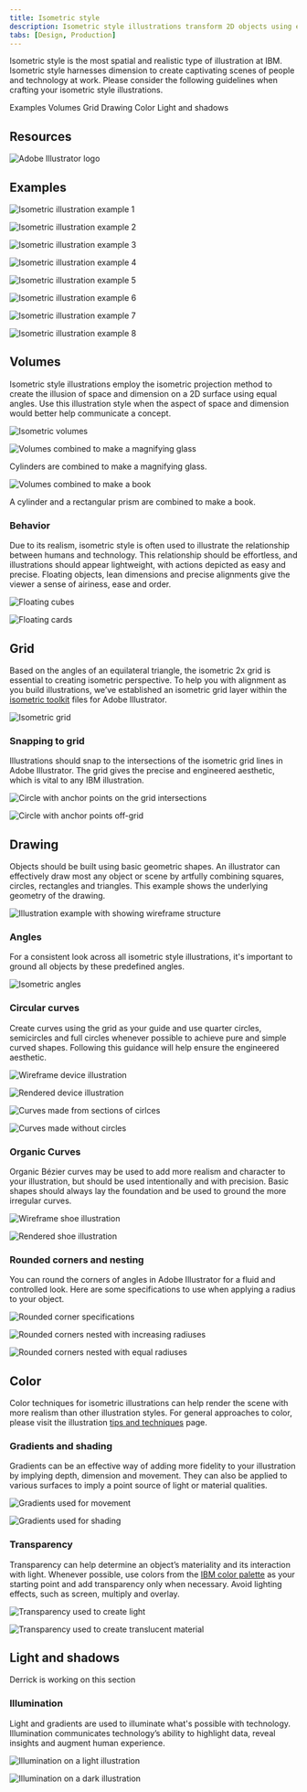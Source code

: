 ```yaml
---
title: Isometric style
description: Isometric style illustrations transform 2D objects using equal angles, color, light and shadow, showing the illusion of depth, substance and motion.
tabs: [Design, Production]
---
```


<PageDescription>

Isometric style is the most spatial and realistic type of illustration at IBM. Isometric style harnesses dimension to create captivating scenes of people and technology at work. Please consider the following guidelines when crafting your isometric style illustrations.

</PageDescription>

<AnchorLinks>
  <AnchorLink>Examples</AnchorLink>
  <AnchorLink>Volumes</AnchorLink>
  <AnchorLink>Grid</AnchorLink>
  <AnchorLink>Drawing</AnchorLink>
  <AnchorLink>Color</AnchorLink>
  <AnchorLink>Light and shadows</AnchorLink>
</AnchorLinks>

## Resources

<Row className="resource-card-group">
<Column colMd={4} colLg={4} noGutterSm>
    <ResourceCard
      subTitle="Isometric style starter kit"
      aspectRatio="2:1"
      href="https://github.com/carbon-design-system/carbon/raw/master/packages/pictograms/master/pictogram-master.ai"
      actionIcon="download"
      disabled
      >

![Adobe Illustrator logo](../../images/illustrator.png)

  </ResourceCard>
</Column>
</Row>

## Examples

![Isometric illustration example 1](./images//Gallery1.png)

<Row className="mock-gallery">

<Column colMd={4} colLg={4}>

![Isometric illustration example 2](./images//Gallery2.png)

</Column>

<Column colMd={4} colLg={4}>

![Isometric illustration example 3](./images//Gallery3.png)

</Column>

<Column colMd={4} colLg={4}>

![Isometric illustration example 4](./images//Gallery4.png)

</Column>

</Row>

![Isometric illustration example 5](./images//Gallery5.svg)

<Row className="mock-gallery">

<Column colMd={4} colLg={4}>

![Isometric illustration example 6](./images//Gallery6.svg)

</Column>

<Column colMd={4} colLg={4}>

![Isometric illustration example 7](./images//Gallery7.png)

</Column>

<Column colMd={4} colLg={4}>

![Isometric illustration example 8](./images//Gallery8.png)

</Column>

</Row>

## Volumes

Isometric style illustrations employ the isometric projection method to create the illusion of space and dimension on a 2D surface using equal angles. Use this illustration style when the aspect of space and dimension would better help communicate a concept.

![Isometric volumes](./images//Volumes.png)

<Row className="mock-gallery">

<Column colMd={4} colLg={4}>

![Volumes combined to make a magnifying glass](./images//Volumes_Example1.svg)

<Caption>Cylinders are combined to make a magnifying glass.</Caption>

</Column>

<Column colMd={4} colLg={4}>

![Volumes combined to make a book](./images//Volumes_Example2.svg)

<Caption>A cylinder and a rectangular prism are combined to make a book.</Caption>

</Column>

</Row>

### Behavior

Due to its realism, isometric style is often used to illustrate the relationship between humans and technology. This relationship should be effortless, and illustrations should appear lightweight, with actions depicted as easy and precise. Floating objects, lean dimensions and precise alignments give the viewer a sense of airiness, ease and order.

<Row className="mock-gallery">

<Column colMd={4} colLg={4}>

![Floating cubes](./images//Behavior1.png)

</Column>

<Column colMd={4} colLg={4}>

![Floating cards](./images//Behavior2.png)

</Column>

</Row>

## Grid

Based on the angles of an equilateral triangle, the isometric 2x grid is essential to creating isometric perspective. To help you with alignment as you build illustrations, we’ve established an isometric grid layer within the [isometric toolkit]() files for Adobe Illustrator.

![Isometric grid](./images//IsometricGrid.svg)

### Snapping to grid

Illustrations should snap to the intersections of the isometric grid lines in Adobe Illustrator. The grid gives the precise and engineered aesthetic, which is vital to any IBM illustration.

<Row>

<Column colMd={4} colLg={4}>

<DoDontExample type="do" caption="Do make sure the anchor point lands clearly on intersecting grid lines.">

![Circle with anchor points on the grid intersections](./images//Snapping_Do.svg)

</DoDontExample>

</Column>

<Column colMd={4} colLg={4}>

<DoDontExample type="dont" caption="Don’t place anchor points off-grid unless absolutely necessary.">

![Circle with anchor points off-grid](./images//Snapping_Dont.svg)

</DoDontExample>

</Column>

</Row>

## Drawing

Objects should be built using basic geometric shapes. An illustrator can effectively draw most any object or scene by artfully combining squares, circles, rectangles and triangles. This example shows the underlying geometry of the drawing.

![Illustration example with showing wireframe structure](./images//Drawing.svg)

### Angles

For a consistent look across all isometric style illustrations, it's important to ground all objects by these predefined angles.

![Isometric angles](./images//Angles.png)

### Circular curves

Create curves using the grid as your guide and use quarter circles, semicircles and full circles whenever possible to achieve pure and simple curved shapes. Following this guidance will help ensure the engineered aesthetic.

<Row className="mock-gallery">

<Column colMd={4} colLg={6}>

![Wireframe device illustration](./images//CircularCurves1.svg)

</Column>

<Column colMd={4} colLg={6}>

![Rendered device illustration](./images//CircularCurves2.svg)

</Column>

</Row>

<Row className="mock-gallery">

<Column colMd={4} colLg={4}>

<DoDontExample type="do" caption="Do use clear and regular curves when possible.">

![Curves made from sections of cirlces](./images//Snapping_Do.svg)

</DoDontExample>

</Column>

<Column colMd={4} colLg={4}>

<DoDontExample type="dont" caption="Don't use irregular curves if they can be avoided.">

![Curves made without circles](./images//Snapping_Dont.svg)

</DoDontExample>

</Column>

</Row>

### Organic Curves

Organic Bézier curves may be used to add more realism and character to your illustration, but should be used intentionally and with precision. Basic shapes should always lay the foundation and be used to ground the more irregular curves.

<Row className="mock-gallery">

<Column colMd={4} colLg={6}>

![Wireframe shoe illustration](./images//OrganicCurves1.svg)

</Column>

<Column colMd={4} colLg={6}>

![Rendered shoe illustration](./images//OrganicCurves2.svg)

</Column>

</Row>

### Rounded corners and nesting

You can round the corners of angles in Adobe Illustrator for a fluid and controlled look. Here are some specifications to use when applying a radius to your object.

![Rounded corner specifications](./images//RoundedCorners.svg)

<Row className="mock-gallery">

<Column colMd={4} colLg={4}>
<DoDontExample type="do" caption="Nested lines that curve should remain equally spaced with increasing radii.">

![Rounded corners nested with increasing radiuses](./images//RoundedCorners_Do.svg)

</DoDontExample>
</Column>

<Column colMd={4} colLg={4}>
<DoDontExample type="dont" caption="Avoid the use of different corner radii in a nested design.">

![Rounded corners nested with equal radiuses](./images//RoundedCorners_Dont.svg)

</DoDontExample>
</Column>

</Row>

## Color

Color techniques for isometric illustrations can help render the scene with more realism than other illustration styles. For general approaches to color, please visit the illustration [tips and techniques](/illustration/tips-and-techniques) page.

### Gradients and shading

Gradients can be an effective way of adding more fidelity to your illustration by implying depth, dimension and movement. They can also be applied to various surfaces to imply a point source of light or material qualities.

<Row className="mock-gallery">

<Column colMd={4} colLg={4}>

![Gradients used for movement](./images//Gradients1.svg)

</Column>

<Column colMd={4} colLg={4}>

![Gradients used for shading](./images//Gradients2.svg)

</Column>

</Row>

### Transparency

Transparency can help determine an object’s materiality and its interaction with light. Whenever possible, use colors from the [IBM color palette](https://www.ibm.com/design/language/color) as your starting point and add transparency only when necessary. Avoid lighting effects, such as screen, multiply and overlay.

<Row className="mock-gallery">

<Column colMd={4} colLg={4}>

![Transparency used to create light](./images//Transparency1.svg)

</Column>

<Column colMd={4} colLg={4}>

![Transparency used to create translucent material](./images//Transparency2.png)

</Column>

</Row>

## Light and shadows

Derrick is working on this section

### Illumination

Light and gradients are used to illuminate what's possible with technology. Illumination communicates technology’s ability to highlight data, reveal insights and augment human experience.

<Row className="mock-gallery">

<Column colMd={4} colLg={4}>

![Illumination on a light illustration](./images//Illumination1.png)

</Column>

<Column colMd={4} colLg={4}>

![Illumination on a dark illustration](./images//Illumination2.png)

</Column>

</Row>
